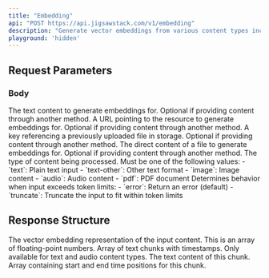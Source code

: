 ```yaml
---
title: "Embedding"
api: "POST https://api.jigsawstack.com/v1/embedding"
description: "Generate vector embeddings from various content types including text, images, audio, and PDF files."
playground: 'hidden'
---
```


## Request Parameters

### Body

<ParamField body="text" type="string">
  The text content to generate embeddings for. Optional if providing content through another method.
</ParamField>

<ParamField body="url" type="string">
  A URL pointing to the resource to generate embeddings for. Optional if providing content through another method.
</ParamField>

<ParamField body="file_store_key" type="string">
  A key referencing a previously uploaded file in storage. Optional if providing content through another method.
</ParamField>

<ParamField body="file_content" type="any">
  The direct content of a file to generate embeddings for. Optional if providing content through another method.
</ParamField>

<ParamField body="type" type="string" required>
  The type of content being processed. Must be one of the following values:
  - `text`: Plain text input
  - `text-other`: Other text format
  - `image`: Image content
  - `audio`: Audio content
  - `pdf`: PDF document
</ParamField>

<ParamField body="token_overflow_mode" type="string" default="error">
  Determines behavior when input exceeds token limits:
  - `error`: Return an error (default)
  - `truncate`: Truncate the input to fit within token limits
</ParamField>

<Snippet file="header.mdx" />

## Response Structure

<BasicResponse />

<ResponseField name="embedding" type="number[]">
  The vector embedding representation of the input content. This is an array of floating-point numbers.
</ResponseField>

<ResponseField name="chunks" type="array">
  Array of text chunks with timestamps. Only available for text and audio content types.
  <Expandable title="Chunk Object">
    <ResponseField name="text" type="string">
      The text content of this chunk.
    </ResponseField>
    <ResponseField name="timestamp" type="array[number]">
      Array containing start and end time positions for this chunk.
    </ResponseField>
  </Expandable>
</ResponseField>

<EmbeddingSnippet />